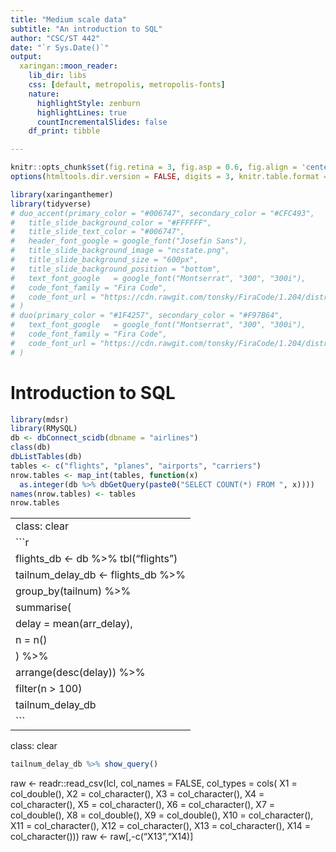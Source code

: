```yaml
---
title: "Medium scale data"
subtitle: "An introduction to SQL"
author: "CSC/ST 442"
date: "`r Sys.Date()`"
output:
  xaringan::moon_reader:
    lib_dir: libs
    css: [default, metropolis, metropolis-fonts]
    nature:
      highlightStyle: zenburn
      highlightLines: true
      countIncrementalSlides: false
    df_print: tibble

--- 
```

```r
knitr::opts_chunk$set(fig.retina = 3, fig.asp = 0.6, fig.align = 'center', out.width = "120%", warning = FALSE, message = FALSE)
options(htmltools.dir.version = FALSE, digits = 3, knitr.table.format = "html",tibble.print_min=6)
```

```r
library(xaringanthemer)
library(tidyverse)
# duo_accent(primary_color = "#006747", secondary_color = "#CFC493",
#   title_slide_background_color = "#FFFFFF",
#   title_slide_text_color = "#006747",
#   header_font_google = google_font("Josefin Sans"),
#   title_slide_background_image = "ncstate.png",
#   title_slide_background_size = "600px",
#   title_slide_background_position = "bottom",
#   text_font_google   = google_font("Montserrat", "300", "300i"),
#   code_font_family = "Fira Code",
#   code_font_url = "https://cdn.rawgit.com/tonsky/FiraCode/1.204/distr/fira_code.css"
# )
# duo(primary_color = "#1F4257", secondary_color = "#F97B64",
#   text_font_google   = google_font("Montserrat", "300", "300i"),
#   code_font_family = "Fira Code",
#   code_font_url = "https://cdn.rawgit.com/tonsky/FiraCode/1.204/distr/fira_code.css"
# )
```
# Introduction to SQL
```r
library(mdsr)
library(RMySQL)
db <- dbConnect_scidb(dbname = "airlines")
class(db)
dbListTables(db)
tables <- c("flights", "planes", "airports", "carriers")
nrow.tables <- map_int(tables, function(x) 
  as.integer(db %>% dbGetQuery(paste0("SELECT COUNT(*) FROM ", x))))
names(nrow.tables) <- tables
nrow.tables
```

---
class: clear
```r
flights_db <- db %>% tbl("flights")
tailnum_delay_db <- flights_db %>% 
  group_by(tailnum) %>%
  summarise(
    delay = mean(arr_delay),
    n = n()
  ) %>% 
  arrange(desc(delay)) %>%
  filter(n > 100)
tailnum_delay_db
```
---
class: clear
```r
tailnum_delay_db %>% show_query()
```

raw <- readr::read_csv(lcl, col_names = FALSE,
col_types = cols(
X1 = col_double(),
X2 = col_character(),
                  X3 = col_character(),
                  X4 = col_character(),
                  X5 = col_character(),
                  X6 = col_character(),
                  X7 = col_double(),
                  X8 = col_double(),
                  X9 = col_double(),
                  X10 = col_character(),
                  X11 = col_character(),
                  X12 = col_character(),
                  X13 = col_character(),
                  X14 = col_character()))
raw <- raw[,-c("X13","X14)]
